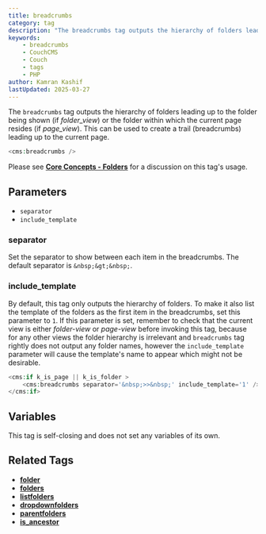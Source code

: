 ```yaml
---
title: breadcrumbs
category: tag
description: "The breadcrumbs tag outputs the hierarchy of folders leading up to the current page or folder."
keywords:
    - breadcrumbs
    - CouchCMS
    - Couch
    - tags
    - PHP
author: Kamran Kashif
lastUpdated: 2025-03-27
---
```


The `breadcrumbs` tag outputs the hierarchy of folders leading up to the folder being shown (if _folder_view_) or the folder within which the current page resides (if _page_view_). This can be used to create a trail (breadcrumbs) leading up to the current page.

```php title="Basic Usage of breadcrumbs Tag"
<cms:breadcrumbs />
```

Please see [**Core Concepts - Folders**](../../concepts/folders.html) for a discussion on this tag's usage.

## Parameters

- `separator`
- `include_template`

### separator

Set the separator to show between each item in the breadcrumbs. The default separator is `&nbsp;&gt;&nbsp;`.

### include_template

By default, this tag only outputs the hierarchy of folders. To make it also list the template of the folders as the first item in the breadcrumbs, set this parameter to `1`.
If this parameter is set, remember to check that the current view is either _folder-view_ or _page-view_ before invoking this tag, because for any other views the folder hierarchy is irrelevant and `breadcrumbs` tag rightly does not output any folder names, however the `include_template` parameter will cause the template's name to appear which might not be desirable.

```php title="Advanced Usage of breadcrumbs Tag"
<cms:if k_is_page || k_is_folder >
    <cms:breadcrumbs separator='&nbsp;>>&nbsp;' include_template='1' />
</cms:if>
```

## Variables

This tag is self-closing and does not set any variables of its own.

## Related Tags

- [**folder**](../folder.html)
- [**folders**](../folders.html)
- [**listfolders**](../listfolders.html)
- [**dropdownfolders**](../dropdownfolders.html)
- [**parentfolders**](../parentfolders.html)
- [**is_ancestor**](../is_ancestor.html)
